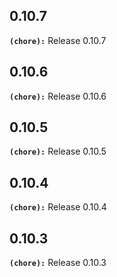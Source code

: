 ## 0.10.7
**`(chore):`** Release 0.10.7

## 0.10.6
**`(chore):`** Release 0.10.6

## 0.10.5
**`(chore):`** Release 0.10.5

## 0.10.4
**`(chore):`** Release 0.10.4

## 0.10.3
**`(chore):`** Release 0.10.3

